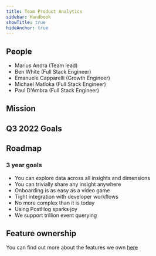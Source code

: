 ```yaml
---
title: Team Product Analytics
sidebar: Handbook
showTitle: true
hideAnchor: true
---
```



## People

- Marius Andra (Team lead)
- Ben White (Full Stack Engineer)
- Emanuele Capparelli (Growth Engineer)
- Michael Matloka (Full Stack Engineer)
- Paul D'Ambra (Full Stack Engineer)

## Mission

<Mission />

## Q3 2022 Goals


<Objectives />


## Roadmap

### 3 year goals
* You can explore data across all insights and dimensions
* You can trivially share any insight anywhere
* Onboarding is as easy as a video game
* Tight integration with developer workflows
* No more complex than it is today
* Using PostHog sparks joy
* We support trillion event querying

## Feature ownership
You can find out more about the features we own [here](/handbook/engineering/feature-ownership)
